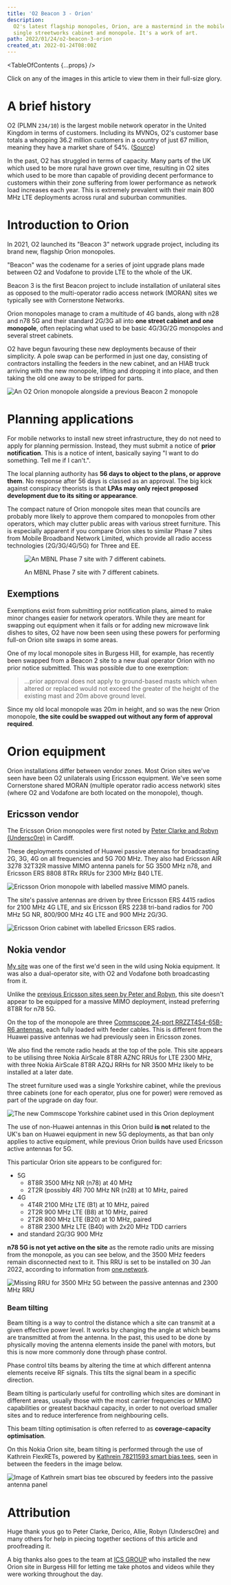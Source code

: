 ```yaml
---
title: 'O2 Beacon 3 - Orion'
description:
  O2's latest flagship monopoles, Orion, are a mastermind in the mobile networking world, cramming two 5G carriers and tonnes of 4G bands into a
  single streetworks cabinet and monopole. It's a work of art.
path: 2022/01/24/o2-beacon-3-orion
created_at: 2022-01-24T08:00Z
---
```



<TableOfContents {...props} />

<FactBox title="Note">

Click on any of the images in this article to view them in their full-size glory.

</FactBox>

# A brief history

O2 (PLMN <code>234/10</code>) is the largest mobile network operator in the United Kingdom in terms of customers. Including its MVNOs, O2's
customer base totals a whopping 36.2 million customers in a country of just 67 million, meaning they have a market share of 54%.
([Source](https://news.o2.co.uk/press-release/o2-continues-customer-growth-and-profitability-as-it-supports-uk-through-pandemic))

In the past, O2 has struggled in terms of capacity. Many parts of the UK which used to be more rural have grown over time, resulting in O2 sites
which used to be more than capable of providing decent performance to customers within their zone suffering from lower performance as network
load increases each year. This is extremely prevalent with their main 800 MHz LTE deployments across rural and suburban communities.

# Introduction to Orion

In 2021, O2 launched its "Beacon 3" network upgrade project, including its brand new, flagship Orion monopoles.

<FactBox>

"Beacon" was the codename for a series of joint upgrade plans made between O2 and Vodafone to provide LTE to the whole of the UK.

Beacon 3 is the first Beacon project to include installation of unilateral sites as opposed to the multi-operator radio access network (MORAN)
sites we typically see with Cornerstone Networks.

</FactBox>

Orion monopoles manage to cram a multitude of 4G bands, along with n28 and n78 5G and their standard 2G/3G all into **one street cabinet and one
monopole**, often replacing what used to be basic 4G/3G/2G monopoles and several street cabinets.

O2 have begun favouring these new deployments because of their simplicity. A pole swap can be performed in just one day, consisting of
contractors installing the feeders in the new cabinet, and an HIAB truck arriving with the new monopole, lifting and dropping it into place, and
then taking the old one away to be stripped for parts.

![An O2 Orion monopole alongside a previous Beacon 2 monopole](./orion_vs_old.jpg)

# Planning applications

For mobile networks to install new street infrastructure, they do not need to apply for planning permission. Instead, they must submit a notice
of **prior notification**. This is a notice of intent, basically saying "I want to do something. Tell me if I can't.".

The local planning authority has **56 days to object to the plans, or approve them**. No response after 56 days is classed as an approval. The
big kick against conspiracy theorists is that **LPAs may only reject proposed development due to its siting or appearance**.

The compact nature of Orion monopole sites mean that councils are probably more likely to approve them compared to monopoles from other
operators, which may clutter public areas with various street furniture. This is especially apparent if you compare Orion sites to similar Phase
7 sites from Mobile Broadband Network Limited, which provide all radio access technologies (2G/3G/4G/5G) for Three and EE.

<figure>

![An MBNL Phase 7 site with 7 different cabinets.](./mbnl-phase-7-streetworks.jpg)

<figcaption>

An MBNL Phase 7 site with 7 different cabinets.

</figcaption>
</figure>

## Exemptions

Exemptions exist from submitting prior notification plans, aimed to make minor changes easier for network operators. While they are meant for
swapping out equipment when it fails or for adding new microwave link dishes to sites, O2 have now been seen using these powers for performing
full-on Orion site swaps in some areas.

One of my local monopole sites in Burgess Hill, for example, has recently been swapped from a Beacon 2 site to a new dual operator Orion with no
prior notice submitted. This was possible due to one exemption:

> ...prior approval does not apply to ground-based masts which when altered or replaced would not exceed the greater of the height of the
> existing mast and 20m above ground level.

Since my old local monopole was 20m in height, and so was the new Orion monopole, **the site could be swapped out without any form of approval
required**.

# Orion equipment

Orion installations differ between vendor zones. Most Orion sites we've seen have been O2 unilaterals using Ericsson equipment. We've seen some
Cornerstone shared MORAN (multiple operator radio access network) sites (where O2 and Vodafone are both located on the monopole), though.

## Ericsson vendor

The Ericsson Orion monopoles were first noted by [Peter Clarke and Robyn (Undersc0re)](https://www.youtube.com/watch?v=ou_CGjbQ8uc) in Cardiff.

These deployments consisted of Huawei passive atennas for broadcasting 2G, 3G, 4G on all frequencies and 5G 700 MHz. They also had Ericsson AIR
3278 32T32R massive MIMO antenna panels for 5G 3500 MHz n78, and Ericsson ERS 8808 8TRx RRUs for 2300 MHz B40 LTE.

![Ericsson Orion monopole with labelled massive MIMO panels.](./ericsson-orion.png)

The site's passive antennas are driven by three Ericsson ERS 4415 radios for 2100 MHz 4G LTE, and six Ericsson ERS 2238 tri-band radios for 700
MHz 5G NR, 800/900 MHz 4G LTE and 900 MHz 2G/3G.

![Ericsson Orion cabinet with labelled Ericsson ERS radios.](./ercisson-orion-cab.png)

## Nokia vendor

[My site](https://www.google.com/maps/place/50%C2%B058'00.2%22N+0%C2%B008'13.7%22W/@50.9667335,-0.1376914,19z) was one of the first we'd seen in
the wild using Nokia equipment. It was also a dual-operator site, with O2 and Vodafone both broadcasting from it.

Unlike the [previous Ericsson sites seen by Peter and Robyn](https://www.youtube.com/watch?v=ou_CGjbQ8uc), this site doesn't appear to be
equipped for a massive MIMO deployment, instead preferring 8T8R for n78 5G.

On the top of the monopole are three
[Commscope 24-port RRZZT4S4-65B-R6 antennas](https://www.commscope.com/product-type/antennas/base-station-antennas-equipment/base-station-antennas/itemrrzzt4s4-65b-r6/),
each fully loaded with feeder cables. This is different from the Huawei passive antennas we had previously seen in Ericsson zones.

We also find the remote radio heads at the top of the pole. This site appears to be utilising three Nokia AirScale 8T8R AZNC RRUs for LTE 2300
MHz, with three Nokia AirScale 8T8R AZQJ RRHs for NR 3500 MHz likely to be installed at a later date.

The street furniture used was a single Yorkshire cabinet, while the previous three cabinets (one for each operator, plus one for power) were
removed as part of the upgrade on day four.

![The new Commscope Yorkshire cabinet used in this Orion deployment](./commscope_cabinet.jpg)

<FactBox title="It's worth knowing...">

The use of non-Huawei antennas in this Orion build **is not** related to the UK's ban on Huawei equipment in new 5G deployments, as that ban only
applies to active equipment, while previous Orion builds have used Ericsson active antennas for 5G.

</FactBox>

This particular Orion site appears to be configured for:

- 5G
  - 8T8R 3500 MHz NR (n78) at 40 MHz
  - 2T2R (possibly 4R) 700 MHz NR (n28) at 10 MHz, paired
- 4G
  - 4T4R 2100 MHz LTE (B1) at 10 MHz, paired
  - 2T2R 900 MHz LTE (B8) at 10 MHz, paired
  - 2T2R 800 MHz LTE (B20) at 10 MHz, paired
  - 8T8R 2300 MHz LTE (B40) with 2x20 MHz TDD carriers
- and standard 2G/3G 900 MHz

**n78 5G is not yet active on the site** as the remote radio units are missing from the monopole, as you can see below, and the 3500 MHz feeders
remain disconnected next to it. This RRU is set to be installed on 30 Jan 2022, according to information from
[one.network](https://one.network/).

![Missing RRU for 3500 MHz 5G between the passive antennas and 2300 MHz RRU](./missing-rru.png)

### Beam tilting

Beam tilting is a way to control the distance which a site can transmit at a given effective power level. It works by changing the angle at which
beams are transmitted at from the antenna. In the past, this used to be done by physically moving the antenna elements inside the panel with
motors, but this is now more commonly done through phase control.

Phase control tilts beams by altering the time at which different antenna elements receive RF signals. This tilts the signal beam in a specific
direction.

<FactBox>

Beam tilting is particularly useful for controlling which sites are dominant in different areas, usually those with the most carrier frequencies
or MIMO capabilities or greatest backhaul capacity, in order to not overload smaller sites and to reduce interference from neighbouring cells.

This beam tilting optimisation is often referred to as **coverage-capacity optimisation**.

</FactBox>

On this Nokia Orion site, beam tilting is performed through the use of Kathrein FlexRETs, powered by
[Kathrein 78211593 smart bias tees](https://marketplace.shields-e.com/Product/Details/78211593), seen in between the feeders in the image below.

![Image of Kathrein smart bias tee obscured by feeders into the passive antenna panel](./kathrein-sbt.jpg)

# Attribution

Huge thank yous go to Peter Clarke, Derico, Allie, Robyn (Undersc0re) and many others for help in piecing together sections of this article and
proofreading it.

A big thanks also goes to the team at [ICS GROUP](https://www.linkedin.com/company/intelligent-communications-solutions-limited/) who installed
the new Orion site in Burgess Hill for letting me take photos and videos while they were working throughout the day.
